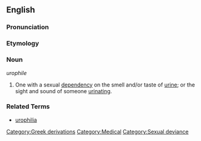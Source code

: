 ==English==

===Pronunciation===
{{substub}}

===Etymology===
{{substub}}

===Noun===
''urophile''

# One with a sexual [[dependency]] on the smell and/or taste of [[urine]]; or the sight and sound of someone [[urinate|urinating]].

===Related Terms===
* [[urophilia]]

[[Category:Greek derivations]]
[[Category:Medical]]
[[Category:Sexual deviance]]